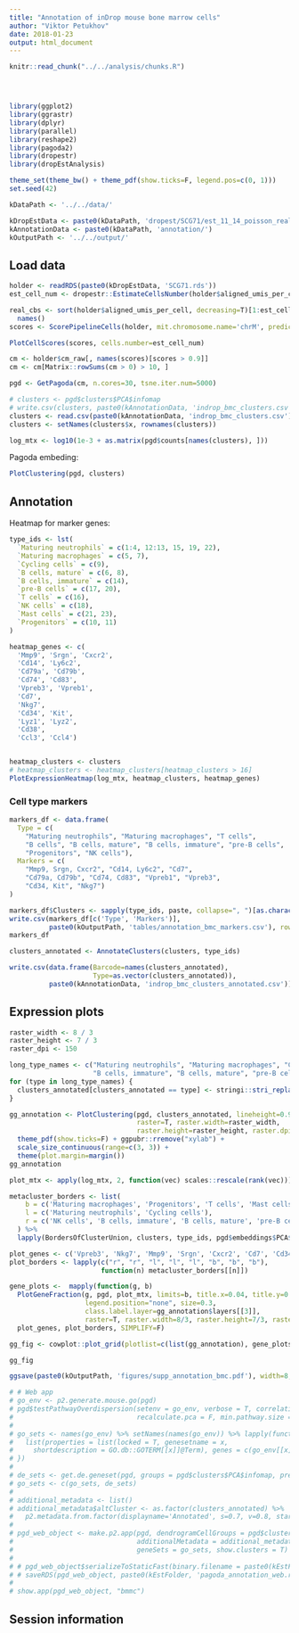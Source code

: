```yaml
---
title: "Annotation of inDrop mouse bone marrow cells"
author: "Viktor Petukhov"
date: 2018-01-23
output: html_document
---
```


```r
knitr::read_chunk("../../analysis/chunks.R")
```

```r
```

```r
```

```r
```

```r
library(ggplot2)
library(ggrastr)
library(dplyr)
library(parallel)
library(reshape2)
library(pagoda2)
library(dropestr)
library(dropEstAnalysis)

theme_set(theme_bw() + theme_pdf(show.ticks=F, legend.pos=c(0, 1)))
set.seed(42)

kDataPath <- '../../data/'

kDropEstData <- paste0(kDataPath, 'dropest/SCG71/est_11_14_poisson_real/')
kAnnotationData <- paste0(kDataPath, 'annotation/')
kOutputPath <- '../../output/'
```

## Load data
```r
holder <- readRDS(paste0(kDropEstData, 'SCG71.rds'))
est_cell_num <- dropestr::EstimateCellsNumber(holder$aligned_umis_per_cell)

real_cbs <- sort(holder$aligned_umis_per_cell, decreasing=T)[1:est_cell_num$expected] %>%
  names()
scores <- ScorePipelineCells(holder, mit.chromosome.name='chrM', predict.all=T)

PlotCellScores(scores, cells.number=est_cell_num)
```

```r
cm <- holder$cm_raw[, names(scores)[scores > 0.9]]
cm <- cm[Matrix::rowSums(cm > 0) > 10, ]

pgd <- GetPagoda(cm, n.cores=30, tsne.iter.num=5000)
```

```r
# clusters <- pgd$clusters$PCA$infomap
# write.csv(clusters, paste0(kAnnotationData, 'indrop_bmc_clusters.csv'))
clusters <- read.csv(paste0(kAnnotationData, 'indrop_bmc_clusters.csv'), row.names=1)
clusters <- setNames(clusters$x, rownames(clusters))

log_mtx <- log10(1e-3 + as.matrix(pgd$counts[names(clusters), ]))
```

Pagoda embeding:  
```r
PlotClustering(pgd, clusters)
```

## Annotation
Heatmap for marker genes:  
```r
type_ids <- lst(
  `Maturing neutrophils` = c(1:4, 12:13, 15, 19, 22),
  `Maturing macrophages` = c(5, 7),
  `Cycling cells` = c(9),
  `B cells, mature` = c(6, 8),
  `B cells, immature` = c(14),
  `pre-B cells` = c(17, 20),
  `T cells` = c(16),
  `NK cells` = c(18),
  `Mast cells` = c(21, 23),
  `Progenitors` = c(10, 11)
)

heatmap_genes <- c(
  'Mmp9', 'Srgn', 'Cxcr2',
  'Cd14', 'Ly6c2',
  'Cd79a', 'Cd79b',
  'Cd74', 'Cd83',
  'Vpreb3', 'Vpreb1',
  'Cd7',
  'Nkg7',
  'Cd34', 'Kit',
  'Lyz1', 'Lyz2',
  'Cd38',
  'Ccl3', 'Ccl4')


heatmap_clusters <- clusters
# heatmap_clusters <- heatmap_clusters[heatmap_clusters > 16]
PlotExpressionHeatmap(log_mtx, heatmap_clusters, heatmap_genes)
```

### Cell type markers
```r
markers_df <- data.frame(
  Type = c(
    "Maturing neutrophils", "Maturing macrophages", "T cells", 
    "B cells", "B cells, mature", "B cells, immature", "pre-B cells",
    "Progenitors", "NK cells"),
  Markers = c(
    "Mmp9, Srgn, Cxcr2", "Cd14, Ly6c2", "Cd7", 
    "Cd79a, Cd79b", "Cd74, Cd83", "Vpreb1", "Vpreb3",
    "Cd34, Kit", "Nkg7")
)

markers_df$Clusters <- sapply(type_ids, paste, collapse=", ")[as.character(markers_df$Type)]
write.csv(markers_df[c('Type', 'Markers')], 
          paste0(kOutputPath, 'tables/annotation_bmc_markers.csv'), row.names=F)
markers_df
```

```r
clusters_annotated <- AnnotateClusters(clusters, type_ids)
```

```r
write.csv(data.frame(Barcode=names(clusters_annotated), 
                     Type=as.vector(clusters_annotated)), 
          paste0(kAnnotationData, 'indrop_bmc_clusters_annotated.csv'))
```

## Expression plots
```r
raster_width <- 8 / 3
raster_height <- 7 / 3
raster_dpi <- 150

long_type_names <- c("Maturing neutrophils", "Maturing macrophages", "Cycling cells",
                     "B cells, immature", "B cells, mature", "pre-B cells")
for (type in long_type_names) {
  clusters_annotated[clusters_annotated == type] <- stringi::stri_replace_last(type, "\n", regex=" ")
}

gg_annotation <- PlotClustering(pgd, clusters_annotated, lineheight=0.9, size=0.3, 
                                raster=T, raster.width=raster_width, 
                                raster.height=raster_height, raster.dpi=raster_dpi) + 
  theme_pdf(show.ticks=F) + ggpubr::rremove("xylab") +
  scale_size_continuous(range=c(3, 3)) +
  theme(plot.margin=margin())
gg_annotation
```

```r
plot_mtx <- apply(log_mtx, 2, function(vec) scales::rescale(rank(vec)))
```

```r
metacluster_borders <- list(
    b = c('Maturing macrophages', 'Progenitors', 'T cells', 'Mast cells'),
    l = c('Maturing neutrophils', 'Cycling cells'),
    r = c('NK cells', 'B cells, immature', 'B cells, mature', 'pre-B cells')
  ) %>%
  lapply(BordersOfClusterUnion, clusters, type_ids, pgd$embeddings$PCA$tSNE)
```

```r
plot_genes <- c('Vpreb3', 'Nkg7', 'Mmp9', 'Srgn', 'Cxcr2', 'Cd7', 'Cd34', 'Lyz1')
plot_borders <- lapply(c("r", "r", "l", "l", "l", "b", "b", "b"), 
                       function(n) metacluster_borders[[n]])

gene_plots <-  mapply(function(g, b) 
  PlotGeneFraction(g, pgd, plot_mtx, limits=b, title.x=0.04, title.y=0.99, 
                   legend.position="none", size=0.3, 
                   class.label.layer=gg_annotation$layers[[3]], 
                   raster=T, raster.width=8/3, raster.height=7/3, raster.dpi=150),
  plot_genes, plot_borders, SIMPLIFY=F)

gg_fig <- cowplot::plot_grid(plotlist=c(list(gg_annotation), gene_plots), ncol=3)
```

```r
gg_fig
```

```r
ggsave(paste0(kOutputPath, 'figures/supp_annotation_bmc.pdf'), width=8, height=7)
```

```r
# # Web app
# go_env <- p2.generate.mouse.go(pgd)
# pgd$testPathwayOverdispersion(setenv = go_env, verbose = T, correlation.distance.threshold = 0.9,
#                               recalculate.pca = F, min.pathway.size = 100, max.pathway.size = 1000)
# 
# go_sets <- names(go_env) %>% setNames(names(go_env)) %>% lapply(function(x) {
#   list(properties = list(locked = T, genesetname = x, 
#     shortdescription = GO.db::GOTERM[[x]]@Term), genes = c(go_env[[x]]))
# })
# 
# de_sets <- get.de.geneset(pgd, groups = pgd$clusters$PCA$infomap, prefix = 'de_')
# go_sets <- c(go_sets, de_sets)
# 
# additional_metadata <- list()
# additional_metadata$altCluster <- as.factor(clusters_annotated) %>%
#   p2.metadata.from.factor(displayname='Annotated', s=0.7, v=0.8, start=0, end=0.5)
# 
# pgd_web_object <- make.p2.app(pgd, dendrogramCellGroups = pgd$clusters$PCA$infomap,
#                               additionalMetadata = additional_metadata,
#                               geneSets = go_sets, show.clusters = T)
# 
# # pgd_web_object$serializeToStaticFast(binary.filename = paste0(kEstFolder, 'bmmc1_pagoda_annotated.bin'))
# # saveRDS(pgd_web_object, paste0(kEstFolder, 'pagoda_annotation_web.rds'))
# 
# show.app(pgd_web_object, "bmmc")
```

## Session information
```r
```
